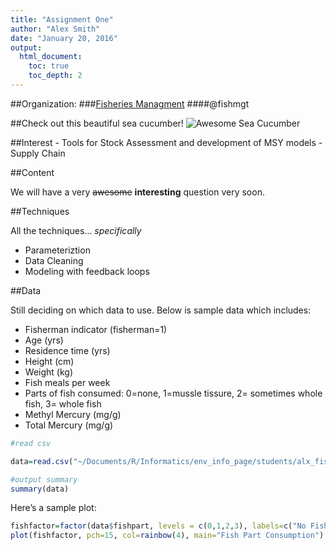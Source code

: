 ```yaml
---
title: "Assignment One"
author: "Alex Smith"
date: "January 20, 2016"
output: 
  html_document:
    toc: true
    toc_depth: 2
---
```

##Organization:
###[Fisheries Managment](http://github.com/fishmgt)
####@fishmgt

##Check out this beautiful sea cucumber!
![Awesome Sea Cucumber](alximage.png)

##Interest
- Tools for Stock Assessment and development of MSY models
- Supply Chain


##Content

We will have a very ~~awesome~~ **interesting** question very soon. 

##Techniques

All the techniques... *specifically*

- Parameteriztion
- Data Cleaning
- Modeling with feedback loops

##Data

Still deciding on which data to use. Below is sample data which includes:

* Fisherman indicator (fisherman=1)
* Age (yrs)
* Residence time (yrs)
* Height (cm)
* Weight (kg)
* Fish meals per week
* Parts of fish consumed:
   0=none, 1=mussle tissure, 2= sometimes whole fish, 3= whole fish
* Methyl Mercury (mg/g)
* Total Mercury (mg/g)

```r
#read csv

data=read.csv("~/Documents/R/Informatics/env_info_page/students/alx_fishermen.csv")

#output summary 
summary(data)

```




Here's a sample plot:

```r
fishfactor=factor(data$fishpart, levels = c(0,1,2,3), labels=c("No Fish", "Mussle Tissue", "Whole Fish\n(sometimes)", "Whole Fish"))
plot(fishfactor, pch=15, col=rainbow(4), main="Fish Part Consumption")
```


